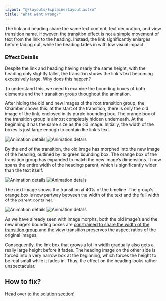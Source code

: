 ```yaml
---
layout: "@/layouts/ExplainerLayout.astro"
title: "What went wrong?"
---
```


The link and heading share the same text content, text decoration, and view transition name. However, the transition effect is not a simple movement of text from the link to the heading. Instead, the link significantly enlarges before fading out, while the heading fades in with low visual impact.

### Effect Details

Despite the link and heading having nearly the same height, with the heading only slightly taller, the transition shows the link's text becoming excessively large. Why does this happen?

To understand this, we need to examine the bounding boxes of both elements and their transition group throughout the animation.

After hiding the old and new images of the root transition group, the Chamber shows this: at the start of the transition, there is only the old image of the link, enclosed in its purple bounding box. The orange box of the transition group is almost completely hidden underneath. At the beginning it has the same size as the old image. Initially, the width of the boxes is just large enough to contain the link's text.

<span class="light:sl-hidden">![Animation details](_Fail1-0-dark.png)</span>
<span class="dark:sl-hidden">![Animation details](_Fail1-0-light.png)</span>

By the end of the transition, the old image has morphed into the new image of the heading, outlined by its green bounding box. The orange box of the transition group has expanded to match the new image’s dimensions. It now spans the entire width of the headings parent, which is significantly wider than the text itself.

<span class="light:sl-hidden">![Animation details](_Fail1-100-dark.png)</span>
<span class="dark:sl-hidden">![Animation details](_Fail1-100-light.png)</span>

The next image shows the transition at 40% of the timeline. The group's orange box is now partway between the width of the text and the full width of the parent container.


<span class="light:sl-hidden">![Animation details](_Fail1-50-dark.png)</span>
<span class="dark:sl-hidden">![Animation details](_Fail1-50-light.png)</span>

As we have already seen with image morphs, both the old image’s and the new image’s bounding boxes are [constrained to share the width of the transition group](/demo/BasicIM2/) and the view transition preserves the aspect ratios of the original images.

Consequently, the link box that grows a lot in width gradually also gets a really large height before it fades. The heading image on the other side is forced into a very narrow box at the beginning, which forces the height to be real small while it fades in. Thus, the effect on the heading looks rather unspectacular.

## How to fix?

Head over to the [solution section](/demo/Improved1/)!